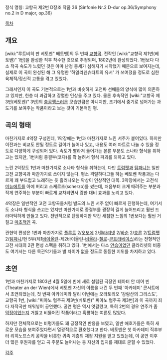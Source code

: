 정식 명칭: 교향곡 제2번 D장조 작품 36
(Sinfonie Nr.2 D-dur op.36/Symphony no.2 in D major, op.36)

[[목차]]

== 개요 ==
[wiki:"루트비히 판 베토벤" 베토벤]의 두 번째 [[교향곡]]. 전작인 [wiki:"교향곡 제1번(베토벤)" 1번]을 완성한 직후 착수한 것으로 추정되며, 1802년에 완성되었다. 1번보다 다소 작곡 속도가 느렸던 것은 아마 난청 증세가 심해지기 시작했기 때문으로 보여지는데, 실제로 이 곡이 완성된 해 그 유명한 '하일리겐슈타트의 유서' 가 쓰여졌을 정도로 심한 육체적/정신적 고통을 겪고 있었다.

그래서인지 이 곡도 기본적으로는 1번과 비슷하게 고전파 선배들의 양식에 많이 의존하고 있지만, 한층 더 과감하고 강렬한 인상을 주고 있다. 물론 후속작인 [wiki:"교향곡 제3번(베토벤)" 3번]의 [[충공깽]]스러운 모습만큼은 아니지만, 초기에서 중기로 넘어가는 과도기를 보여주는 작품이라고 보는 것이 기본적인 평.

== 곡의 형태 ==
마찬가지로 4악장 구성인데, 1악장에는 1번과 마찬가지로 느린 서주가 붙어있다. 하지만 이전과는 비교도 안될 정도로 길이가 늘어나 있고, 내용도 여러 파트로 나눌 수 있을 정도로 다양하게 구성되어 있다. 속도가 빨라져 들어가는 본론 부분도 소나타 형식을 취하고는 있지만, 1번처럼 종결부(코다)를 쫙 늘려서 형식 파괴를 꾀하고 있다.

느린 2악장도 1번과 마찬가지로 소나타 형식을 취하는데, 다만 [[트럼펫]]과 [[팀파니]]는 일반 고전 교향곡과 마찬가지로 쓰이지 않는다. 평소 격렬하다고들 하는 베토벤 작풍과는 다르게 꽤 부드럽고 노래하는 듯 흘러나오는 악상이 인상적인 대목. 3악장에서는 고전식 [[미뉴에트]]를 아예 버리고 스케르초(scherzo)를 썼는데, 처음부터 크게 때려주는 부분과 작게 연주하는 부분이 빠르게 교차되면서 강한 대비 효과를 노리고 있다.

4악장은 일반적인 고전 교향곡들처럼 별도의 느린 서주 없이 빠르게 진행하는데, 여기서도 소나타 형식을 쓰고는 있지만 마찬가지로 종결부를 굉장히 길게 늘어뜨리고 훨씬 드라마틱하게 만들고 있다. 전반적으로 단정하지만 약간 새침한 느낌의 1번보다는 훨씬 거칠고 [[마초]]적인 곡.

관현악 편성은 1번과 마찬가지로 [[플루트]] 2/[[오보에]] 2/[[클라리넷]] 2/[[바순]] 2/[[호른]] 2/[[트럼펫]] 2/[[팀파니]]/현 5부(제1[[바이올린]]-제2바이올린-[[비올라]]-[[첼로]]-[[콘트라베이스]])라는 전형적인 고전 시대의 2관 편성 스펙을 취하고 있다. 1번에서는 다소 [[안습]]이었던 클라리넷의 비중도 여기서는 다른 목관악기들과 별 차이가 없을 정도로 동등한 지위를 차지하고 있다.

== 초연 ==
1번과 마찬가지로 1803년 4월 5일에 빈에 새로 설립된 극장인 테아터 안 데어 빈(Theater an der Wien)에서 베토벤 자신의 이름을 내건 두 번째 '아카데미' 콘서트에서 초연되었는데, 첫 번째 아카데미와 달리 이번에는 오라토리오 '감람산의 그리스도', 교향곡 1번, [wiki:"피아노 협주곡 제3번(베토벤)" 피아노 협주곡 제3번]과 이 곡까지 죄다 자작곡만 채워넣어 공연했다. 공연 평은 역시 엇갈렸고, 특히 2번의 경우 연주가 좀 [[막장]]이었는지 거칠고 비뚤어진 작품이라고 혹평하는 여론도 많았다.

하지만 전체적으로는 비평가들도 꽤 긍정적인 반응을 보였고, 일반 애호가들은 특히 새로운 모습을 보여주었다면서 열광적으로 환호했다고 한다. 베토벤은 첫 아카데미 직후부터 리히노프스키 공작을 비롯한 귀족 계층의 재정 지원을 얻고 있었는데, 이 공연 이후 더 많은 후원자를 얻고 곡 주문도 늘어나는 등 자신의 입지를 제대로 굳힐 수 있었다.

[[각주]]
